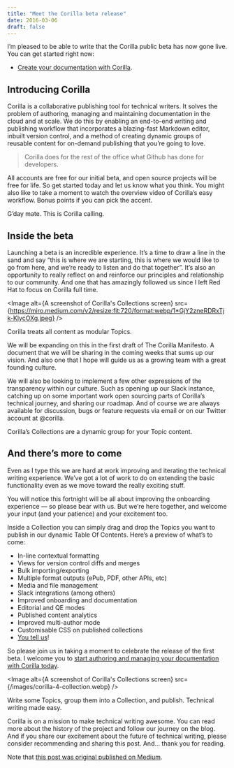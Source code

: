 ```yaml
---
title: "Meet the Corilla beta release"
date: 2016-03-06
draft: false
---
```



I’m pleased to be able to write that the Corilla public beta has now gone live. You can get started right now:

- [Create your documentation with Corilla](http://www.corilla.com/).

## Introducing Corilla

Corilla is a collaborative publishing tool for technical writers. It solves the problem of authoring, managing and maintaining documentation in the cloud and at scale. We do this by enabling an end-to-end writing and publishing workflow that incorporates a blazing-fast Markdown editor, inbuilt version control, and a method of creating dynamic groups of reusable content for on-demand publishing that you’re going to love.

> Corilla does for the rest of the office what Github has done for developers.

All accounts are free for our initial beta, and open source projects will be free for life. So get started today and let us know what you think. You might also like to take a moment to watch the overview video of Corilla’s easy workflow. Bonus points if you can pick the accent.

G’day mate. This is Corilla calling.

## Inside the beta

Launching a beta is an incredible experience. It’s a time to draw a line in the sand and say “this is where we are starting, this is where we would like to go from here, and we’re ready to listen and do that together”. It’s also an opportunity to really reflect on and reinforce our principles and relationship to our community. And one that has amazingly followed us since I left Red Hat to focus on Corilla full time.


<Image alt={A screenshot of Corilla's Collections screen} src={https://miro.medium.com/v2/resize:fit:720/format:webp/1*GjY2zneRDRxTjk-KlycOXg.jpeg} />


Corilla treats all content as modular Topics.

We will be expanding on this in the first draft of The Corilla Manifesto. A document that we will be sharing in the coming weeks that sums up our vision. And also one that I hope will guide us as a growing team with a great founding culture.

We will also be looking to implement a few other expressions of the transparency within our culture. Such as opening up our Slack instance, catching up on some important work open sourcing parts of Corilla’s technical journey, and sharing our roadmap.
And of course we are always available for discussion, bugs or feature requests via email or on our Twitter account at @corilla.

Corilla’s Collections are a dynamic group for your Topic content.

## And there’s more to come

Even as I type this we are hard at work improving and iterating the technical writing experience. We’ve got a lot of work to do on extending the basic functionality even as we move toward the really exciting stuff.

You will notice this fortnight will be all about improving the onboarding experience — so please bear with us. But we’re here together, and welcome your input (and your patience) and your excitement too.

Inside a Collection you can simply drag and drop the Topics you want to publish in our dynamic Table Of Contents.
Here’s a preview of what’s to come:
- In-line contextual formatting
- Views for version control diffs and merges
- Bulk importing/exporting
- Multiple format outputs (ePub, PDF, other APIs, etc)
- Media and file management
- Slack integrations (among others)
- Improved onboarding and documentation
- Editorial and QE modes
- Published content analytics
- Improved multi-author mode
- Customisable CSS on published collections
- [You tell us](http://corilla.com/contact)!

So please join us in taking a moment to celebrate the release of the first beta. I welcome you to [start authoring and managing your documentation with Corilla today](https://app.corilla.com/register).

<Image alt={A screenshot of Corilla's Collections screen} src={/images/corilla-4-collection.webp} />

Write some Topics, group them into a Collection, and publish. Technical writing made easy.

Corilla is on a mission to make technical writing awesome. You can read more about the history of the project and follow our journey on the blog. And if you share our excitement about the future of technical writing, please consider recommending and sharing this post. And… thank you for reading.

Note that [this post was original published on Medium](https://medium.com/corilla-blog/meet-the-corilla-beta-release-3c1976db7bbc).